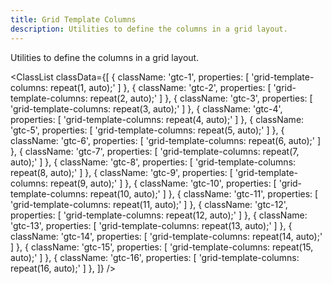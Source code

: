 ```yaml
---
title: Grid Template Columns
description: Utilities to define the columns in a grid layout.
---
```



Utilities to define the columns in a grid layout.

<ClassList
  classData={[
    {
      className: 'gtc-1',
      properties: [
        'grid-template-columns: repeat(1, auto);'
      ]
    },
    {
      className: 'gtc-2',
      properties: [
        'grid-template-columns: repeat(2, auto);'
      ]
    },
    {
      className: 'gtc-3',
      properties: [
        'grid-template-columns: repeat(3, auto);'
      ]
    },
    {
      className: 'gtc-4',
      properties: [
        'grid-template-columns: repeat(4, auto);'
      ]
    },
    {
      className: 'gtc-5',
      properties: [
        'grid-template-columns: repeat(5, auto);'
      ]
    },
    {
      className: 'gtc-6',
      properties: [
        'grid-template-columns: repeat(6, auto);'
      ]
    },
    {
      className: 'gtc-7',
      properties: [
        'grid-template-columns: repeat(7, auto);'
      ]
    },
    {
      className: 'gtc-8',
      properties: [
        'grid-template-columns: repeat(8, auto);'
      ]
    },
    {
      className: 'gtc-9',
      properties: [
        'grid-template-columns: repeat(9, auto);'
      ]
    },
    {
      className: 'gtc-10',
      properties: [
        'grid-template-columns: repeat(10, auto);'
      ]
    },
    {
      className: 'gtc-11',
      properties: [
        'grid-template-columns: repeat(11, auto);'
      ]
    },
    {
      className: 'gtc-12',
      properties: [
        'grid-template-columns: repeat(12, auto);'
      ]
    },
    {
      className: 'gtc-13',
      properties: [
        'grid-template-columns: repeat(13, auto);'
      ]
    },
    {
      className: 'gtc-14',
      properties: [
        'grid-template-columns: repeat(14, auto);'
      ]
    },
    {
      className: 'gtc-15',
      properties: [
        'grid-template-columns: repeat(15, auto);'
      ]
    },
    {
      className: 'gtc-16',
      properties: [
        'grid-template-columns: repeat(16, auto);'
      ]
    },
  ]}
/>
